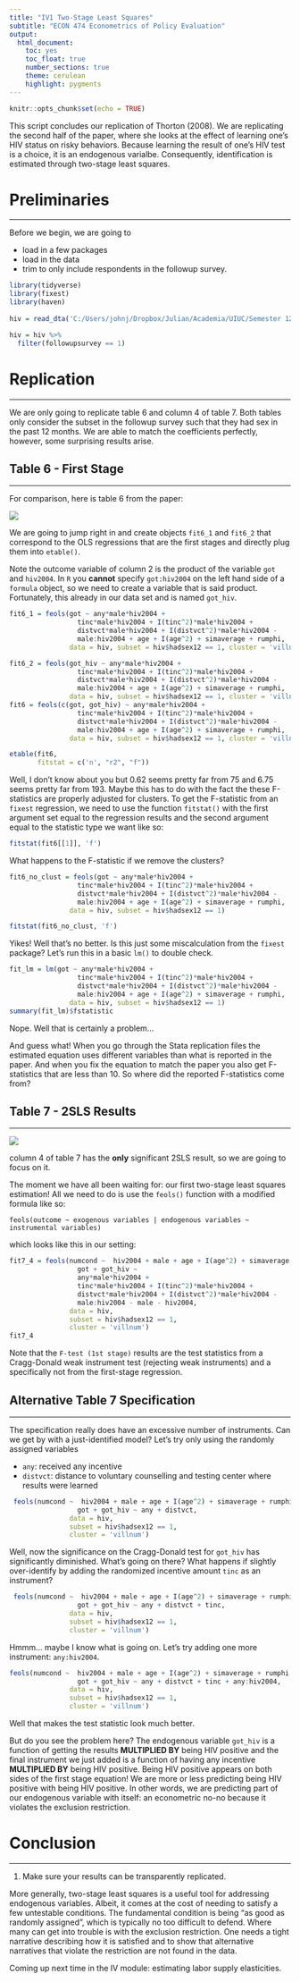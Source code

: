 ```yaml
---
title: "IV1 Two-Stage Least Squares"
subtitle: "ECON 474 Econometrics of Policy Evaluation"
output: 
  html_document:
    toc: yes
    toc_float: true
    number_sections: true
    theme: cerulean
    highlight: pygments
---
```


```r
knitr::opts_chunk$set(echo = TRUE)
```

This script concludes our replication of Thorton (2008).
We are replicating the second half of the paper, where she looks at the effect of learning one's HIV status on risky behaviors.
Because learning the result of one's HIV test is a choice, it is an endogenous varialbe.
Consequently, identification is estimated through two-stage least squares.


# Preliminaries
********************************************************************************

Before we begin, we are going to

- load in a few packages
- load in the data
- trim to only include respondents in the followup survey.

```r
library(tidyverse)
library(fixest)
library(haven)
 
hiv = read_dta('C:/Users/johnj/Dropbox/Julian/Academia/UIUC/Semester 12 Spring 2023/ECON474sp23/Data/IV1 Thornton 2008 nonparametricvct.dta')

hiv = hiv %>%
  filter(followupsurvey == 1)
```



# Replication 
********************************************************************************

We are only going to replicate table 6 and column 4 of table 7.
Both tables only consider the subset in the followup survey such that they had sex in the past 12 months.
We are able to match the coefficients perfectly, however, some surprising results arise.

## Table 6 - First Stage
**********************************************************************

For comparison, here is table 6 from the paper:

![](Thornton 2008 Table 6.png)

We are going to jump right in and create objects `fit6_1` and `fit6_2` that correspond to the OLS regressions that are the first stages and directly plug them into `etable()`.

Note the outcome variable of column 2 is the product of the variable `got` and `hiv2004`. 
In `R` you **cannot** specify `got:hiv2004` on the left hand side of a `formula` object, so we need to create a variable that is said product.
Fortunately, this already in our data set and is named `got_hiv`.

```r
fit6_1 = feols(got ~ any*male*hiv2004 + 
                 tinc*male*hiv2004 + I(tinc^2)*male*hiv2004 +
                 distvct*male*hiv2004 + I(distvct^2)*male*hiv2004 -
                 male:hiv2004 + age + I(age^2) + simaverage + rumphi, 
               data = hiv, subset = hiv$hadsex12 == 1, cluster = 'villnum')

fit6_2 = feols(got_hiv ~ any*male*hiv2004 + 
                 tinc*male*hiv2004 + I(tinc^2)*male*hiv2004 +
                 distvct*male*hiv2004 + I(distvct^2)*male*hiv2004 -
                 male:hiv2004 + age + I(age^2) + simaverage + rumphi, 
               data = hiv, subset = hiv$hadsex12 == 1, cluster = 'villnum')
fit6 = feols(c(got, got_hiv) ~ any*male*hiv2004 + 
                 tinc*male*hiv2004 + I(tinc^2)*male*hiv2004 +
                 distvct*male*hiv2004 + I(distvct^2)*male*hiv2004 -
                 male:hiv2004 + age + I(age^2) + simaverage + rumphi, 
               data = hiv, subset = hiv$hadsex12 == 1, cluster = 'villnum')

etable(fit6,
       fitstat = c('n', "r2", "f"))
```
Well, I don't know about you but 0.62 seems pretty far from 75 and 6.75 seems pretty far from 193.
Maybe this has to do with the fact the these F-statistics are properly adjusted for clusters.
To get the F-statistic from an `fixest` regression, we need to use the function `fitstat()` with the first argument set equal to the regression results and the second argument equal to the statistic type we want like so:

```r
fitstat(fit6[[1]], 'f')
```

What happens to the F-statistic if we remove the clusters?

```r
fit6_no_clust = feols(got ~ any*male*hiv2004 + 
                 tinc*male*hiv2004 + I(tinc^2)*male*hiv2004 +
                 distvct*male*hiv2004 + I(distvct^2)*male*hiv2004 -
                 male:hiv2004 + age + I(age^2) + simaverage + rumphi, 
               data = hiv, subset = hiv$hadsex12 == 1)

fitstat(fit6_no_clust, 'f')
```
Yikes! 
Well that's no better. 
Is this just some miscalculation from the `fixest` package?
Let's run this in a basic `lm()` to double check.


```r
fit_lm = lm(got ~ any*male*hiv2004 + 
                 tinc*male*hiv2004 + I(tinc^2)*male*hiv2004 +
                 distvct*male*hiv2004 + I(distvct^2)*male*hiv2004 -
                 male:hiv2004 + age + I(age^2) + simaverage + rumphi, 
               data = hiv, subset = hiv$hadsex12 == 1) 
summary(fit_lm)$fstatistic
```

Nope.
Well that is certainly a problem...

And guess what! When you go through the Stata replication files the estimated equation uses different variables than what is reported in the paper. 
And when you fix the equation to match the paper you also get F-statistics that are less than 10.
So where did the reported F-statistics come from?

## Table 7 - 2SLS Results
**********************************************************************

![](Thornton 2008 Table 7.png)


column 4 of table 7 has the **only** significant 2SLS result, so we are going to focus on it.

The moment we have all been waiting for: our first two-stage least squares estimation!
All we need to do is use the `feols()` function with a modified formula like so:

`feols(outcome ~ exogenous variables | endogenous variables ~ instrumental variables)`

which looks like this in our setting:

```r

fit7_4 = feols(numcond ~  hiv2004 + male + age + I(age^2) + simaverage + rumphi |
                 got + got_hiv ~  
                 any*male*hiv2004 +
                 tinc*male*hiv2004 + I(tinc^2)*male*hiv2004 +
                 distvct*male*hiv2004 + I(distvct^2)*male*hiv2004 -
                 male:hiv2004 - male - hiv2004,
               data = hiv,
               subset = hiv$hadsex12 == 1,
               cluster = 'villnum')
fit7_4

```
Note that the `F-test (1st stage)` results are the test statistics from a Cragg-Donald weak instrument test (rejecting weak instruments) and a specifically not from the first-stage regression.



## Alternative Table 7 Specification
**********************************************************************

The specification really does have an excessive number of instruments.
Can we get by with a just-identified model?
Let's try only using the randomly assigned variables

- `any`: received any incentive
- `distvct`: distance to voluntary counselling and testing center where results were learned

```r
 feols(numcond ~  hiv2004 + male + age + I(age^2) + simaverage + rumphi |
                 got + got_hiv ~ any + distvct,
               data = hiv,
               subset = hiv$hadsex12 == 1,
               cluster = 'villnum')
```
Well, now the significance on the Cragg-Donald test for `got_hiv` has significantly diminished.
What's going on there?
What happens if slightly over-identify by adding the randomized incentive amount `tinc` as an instrument?


```r
 feols(numcond ~  hiv2004 + male + age + I(age^2) + simaverage + rumphi |
                 got + got_hiv ~ any + distvct + tinc,
               data = hiv,
               subset = hiv$hadsex12 == 1,
               cluster = 'villnum')
```

Hmmm... maybe I know what is going on.
Let's try adding one more instrument: `any:hiv2004`.



```r
feols(numcond ~  hiv2004 + male + age + I(age^2) + simaverage + rumphi |
                 got + got_hiv ~ any + distvct + tinc + any:hiv2004,
               data = hiv,
               subset = hiv$hadsex12 == 1,
               cluster = 'villnum')

```

Well that makes the test statistic look much better.

But do you see the problem here?
The endogenous variable `got_hiv` is a function of getting the results **MULTIPLIED BY** being HIV positive and the final instrument we just added is a function of having any incentive **MULTIPLIED BY** being HIV positive.
Being HIV positive appears on both sides of the first stage equation!
We are more or less predicting being HIV positive with being HIV positive.
In other words, we are predicting part of our endogenous variable with itself: an econometric no-no because it violates the exclusion restriction.

# Conclusion
********************************************************************************

1. Make sure your results can be transparently replicated. 

More generally, two-stage least squares is a useful tool for addressing endogenous variables.
Albeit, it comes at the cost of needing to satisfy a few untestable conditions.
The fundamental condition is being "as good as randomly assigned", which is typically no too difficult to defend.
Where many can get into trouble is with the exclusion restriction.
One needs a tight narrative describing how it is satisfied and to show that alternative narratives that violate the restriction are not found in the data.

Coming up next time in the IV module: estimating labor supply elasticities.
